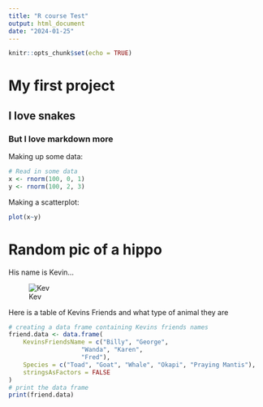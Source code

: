 ```yaml
---
title: "R course Test"
output: html_document
date: "2024-01-25"
---
```


```r
knitr::opts_chunk$set(echo = TRUE)
```

# My first project
## I love snakes
### But I love markdown more


Making up some data:

```r
# Read in some data
x <- rnorm(100, 0, 1)
y <- rnorm(100, 2, 3)

```   



Making a scatterplot:
```r

plot(x~y)

```


# Random pic of a hippo
His name is Kevin...

![Kev](download.jpg)


Here is a table of Kevins Friends and what type of animal they are

```r


# creating a data frame containing Kevins friends names
friend.data <- data.frame(
    KevinsFriendsName = c("Billy", "George", 
                    "Wanda", "Karen", 
                    "Fred"),
    Species = c("Toad", "Goat", "Whale", "Okapi", "Praying Mantis"),
    stringsAsFactors = FALSE
)
# print the data frame
print(friend.data)

```



